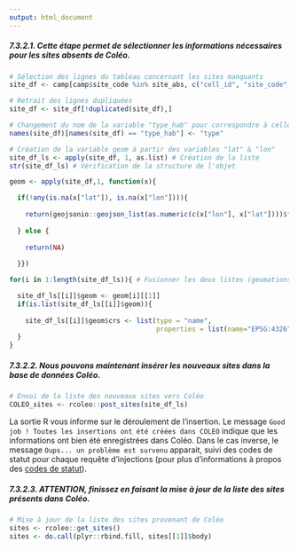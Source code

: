 ```yaml
---
output: html_document
---
```


##### **7.3.2.1.** Cette étape permet de sélectionner les informations nécessaires pour les sites absents de Coléo.

```r
# Sélection des lignes du tableau concernant les sites manquants
site_df <- camp[camp$site_code %in% site_abs, c("cell_id", "site_code", "type_hab", "opened_at", "lat", "lon")]

# Retrait des lignes dupliquées
site_df <- site_df[!duplicated(site_df),]

# Changement du nom de la variable "type_hab" pour correspondre à celle de Coléo ("type")
names(site_df)[names(site_df) == "type_hab"] <- "type"

# Création de la variable geom à partir des variables "lat" & "lon"
site_df_ls <- apply(site_df, 1, as.list) # Création de la liste
str(site_df_ls) # Vérification de la structure de l'objet

geom <- apply(site_df,1, function(x){

  if(!any(is.na(x["lat"]), is.na(x["lon"]))){
  
    return(geojsonio::geojson_list(as.numeric(c(x["lon"], x["lat"])))$features[[1]]$geometry)
    
  } else {
  
    return(NA)
    
  }})

for(i in 1:length(site_df_ls)){ # Fusionner les deux listes (geomations + sites)

  site_df_ls[[i]]$geom <- geom[i][[1]]
  if(is.list(site_df_ls[[i]]$geom)){
  
    site_df_ls[[i]]$geom$crs <- list(type = "name",
                                     properties = list(name="EPSG:4326"))
  }
}
```
##### **7.3.2.2.** Nous pouvons maintenant insérer les nouveaux sites dans la base de données Coléo.
```r
# Envoi de la liste des nouveaux sites vers Coléo
COLEO_sites <- rcoleo::post_sites(site_df_ls)
```

La sortie R vous informe sur le déroulement de l'insertion. Le message `Good job ! Toutes les insertions ont été créées dans COLEO` indique que les informations ont bien été enregistrées dans Coléo. Dans le cas inverse, le message `Oups... un problème est survenu` apparait, suivi des codes de statut pour chaque requête d'injections (pour plus d'informations à propos des [codes de statut](https://http.cat/)).

##### **7.3.2.3.** ATTENTION, finissez en faisant la mise à jour de la liste des sites présents dans Coléo.

```r
# Mise à jour de la liste des sites provenant de Coléo
sites <- rcoleo::get_sites()
sites <- do.call(plyr::rbind.fill, sites[[1]]$body)
```
